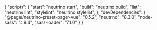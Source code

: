 {
  "scripts": {
    "start": "neutrino start",
    "build": "neutrino build",
    "lint": "neutrino lint",
    "stylelint": "neutrino stylelint",
  },
  "devDependencies": {
    "@pager/neutrino-preset-pager-vue": "0.5.2",
    "neutrino": "8.3.0",
    "node-sass": "4.9.4",
    "sass-loader": "7.1.0"
  }
}
